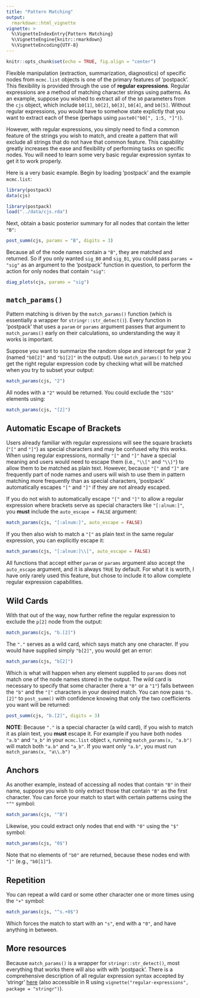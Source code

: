 ```yaml
---
title: "Pattern Matching"
output: 
  rmarkdown::html_vignette
vignette: >
  %\VignetteIndexEntry{Pattern Matching}
  %\VignetteEngine{knitr::rmarkdown}
  %\VignetteEncoding{UTF-8}
---
```


```r
knitr::opts_chunk$set(echo = TRUE, fig.align = "center")
```

Flexible manipulation (extraction, summarization, diagnostics) of specific nodes from `mcmc.list` objects is one of the primary features of 'postpack'.
This flexibility is provided through the use of **regular expressions**.
Regular expressions are a method of matching character strings using patterns.
As an example, suppose you wished to extract all of the `b0` parameters from the `cjs` object, which include `b0[1]`, `b0[2]`, `b0[3]`, `b0[4]`, and `b0[5]`.
Without regular expressions, you would have to somehow state explictly that you want to extract each of these (perhaps using `paste0("b0[", 1:5, "]")`).

However, with regular expressions, you simply need to find a common feature of the strings you wish to match, and create a pattern that will exclude all strings that do not have that common feature.
This capability greatly increases the ease and flexibility of performing tasks on specific nodes.
You will need to learn some very basic regular expression syntax to get it to work properly.

Here is a very basic example. 
Begin by loading 'postpack' and the example `mcmc.list`:

```r
library(postpack)
data(cjs)
```

```r
library(postpack)
load("../data/cjs.rda")
```

Next, obtain a basic posterior summary for all nodes that contain the letter `"B"`:

```r
post_summ(cjs, params = "B", digits = 3)
```

Because all of the node names contain a `"B"`, they are matched and returned. So if you only wanted `sig_B0` and `sig_B1`, you could pass `params = "sig"` as an argument to the 'postpack' function in question, to perform the action for only nodes that contain `"sig"`:

```r
diag_plots(cjs, params = "sig")
```

## `match_params()`

Pattern matching is driven by the `match_params()` function (which is essentially a wrapper for `stringr::str_detect()`).
Every function in 'postpack' that uses a `param` or `params` argument passes that argument to `match_params()` early on their calculations, so understanding the way it works is important. 

Suppose you want to summarize the random slope and intercept for year 2 (named `"b0[2]"` and `"b1[2]"` in the output).
Use `match_params()` to help you get the right regular expression code by checking what will be matched when you try to subset your output:

```r
match_params(cjs, "2")
```

All nodes with a `"2"` would be returned. You could exclude the `"SIG"` elements using:

```r
match_params(cjs, "[2]")
```

## Automatic Escape of Brackets

Users already familiar with regular expressions will see the square brackets (`"["` and `"]"`) as special characters and may be confused why this works.
When using regular expressions, normally `"["` and `"]"` have a special meaning and users would need to escape them (i.e., `"\\["` and `"\\]"`) to allow them to be matched as plain text. 
However, because `"["` and `"]"` are frequently part of node names and users will wish to use them in pattern matching more frequently than as special characters, 'postpack' automatically escapes `"["` and `"]"` if they are not already escaped.

If you do not wish to automatically escape `"["` and `"]"` to allow a regular expression where brackets serve as special characters like `"[:alnum:]"`, you **must** include the `auto_escape = FALSE` argument:

```r
match_params(cjs, "[:alnum:]", auto_escape = FALSE)
```

If you then also wish to match a `"["` as plain text in the same regular expression, you can explicitly escape it:

```r
match_params(cjs, "[:alnum:]\\[", auto_escape = FALSE)
```

All functions that accept either `param` or `params` argument also accept the `auto_escape` argument, and it is always `TRUE` by default. For what it is worth, I have only rarely used this feature, but chose to include it to allow complete regular expression capabilities.

## Wild Cards

With that out of the way, now further refine the regular expression to exclude the `p[2]` node from the output:

```r
match_params(cjs, "b.[2]")
```

The `"."` serves as a wild card, which says match any one character. If you would have supplied simply `"b[2]"`, you would get an error:

```r
match_params(cjs, "b[2]")
```

Which is what will happen when any element supplied to `params` does not match one of the node names stored in the output. The wild card is necessary to specify that some character (here a `"0"` or a `"1"`) falls between the `"b"` and the `"["` characters in your desired match. You can now pass `"b.[2]"` to `post_summ()` with confidence knowing that only the two coefficients you want will be returned:

```r
post_summ(cjs, "b.[2]", digits = 3)
```

**NOTE**: Because `"."` is a special character (a wild card), if you wish to match it as plain text, you **must** escape it.
For example if you have both nodes `"a.b"` and `"a_b"` in your `mcmc.list` object `x`, running `match_params(x, "a.b")` will match both `"a.b"` and `"a_b"`. If you want only `"a.b"`, you must run `match_params(x, "a\\.b")`

## Anchors

As another example, instead of accessing all nodes that contain `"B"` in their name, suppose you wish to only extract those that contain `"B"` as the first character. You can force your match to start with certain patterns using the `"^"` symbol:

```r
match_params(cjs, "^B")
```

Likewise, you could extract only nodes that end with `"0"` using the `"$"` symbol:

```r
match_params(cjs, "0$")
```

Note that no elements of `"b0"` are returned, because these nodes end with `"]"` (e.g., `"b0[1]"`).

## Repetition

You can repeat a wild card or some other character one or more times using the `"+"` symbol:

```r
match_params(cjs, "^s.+0$")
```

Which forces the match to start with an `"s"`, end with a `"0"`, and have anything in between.

## More resources

Because `match_params()` is a wrapper for `stringr::str_detect()`, most everything that works there will also with with 'postpack'.
There is a comprehensive description of all regular expression syntax accepted by 'stringr' [here](https://stringr.tidyverse.org/articles/regular-expressions.html) (also accessible in R using `vignette("regular-expressions", package = "stringr")`).

